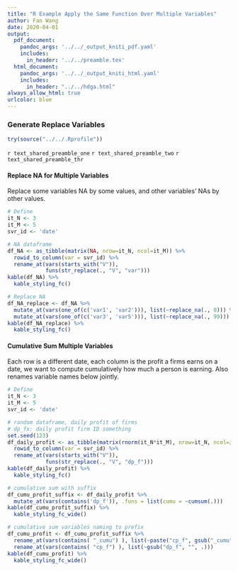 ```yaml
---
title: "R Example Apply the Same Function Over Multiple Variables"
author: Fan Wang
date: 2020-04-01
output:
  pdf_document:
    pandoc_args: '../../_output_kniti_pdf.yaml'
    includes:
      in_header: '../../preamble.tex'
  html_document:
    pandoc_args: '../../_output_kniti_html.yaml'
    includes:
      in_header: "../../hdga.html"
always_allow_html: true
urlcolor: blue
---
```


### Generate Replace Variables

```r
try(source("../../.Rprofile"))
```

`r text_shared_preamble_one`
`r text_shared_preamble_two`
`r text_shared_preamble_thr`

#### Replace NA for Multiple Variables

Replace some variables NA by some values, and other variables' NAs by other values.

```r
# Define
it_N <- 3
it_M <- 5
svr_id <- 'date'

# NA dataframe
df_NA <- as_tibble(matrix(NA, nrow=it_N, ncol=it_M)) %>%
  rowid_to_column(var = svr_id) %>%
  rename_at(vars(starts_with("V")),
            funs(str_replace(., "V", "var")))
kable(df_NA) %>%
  kable_styling_fc()

# Replace NA
df_NA_replace <- df_NA %>%
  mutate_at(vars(one_of(c('var1', 'var2'))), list(~replace_na(., 0))) %>%
  mutate_at(vars(one_of(c('var3', 'var5'))), list(~replace_na(., 99)))
kable(df_NA_replace) %>%
  kable_styling_fc()
```

#### Cumulative Sum Multiple Variables

Each row is a different date, each column is the profit a firms earns on a date, we want to compute cumulatively how much a person is earning. Also renames variable names below jointly.

```r
# Define
it_N <- 3
it_M <- 5
svr_id <- 'date'

# random dataframe, daily profit of firms
# dp_fx: daily profit firm ID something
set.seed(123)
df_daily_profit <- as_tibble(matrix(rnorm(it_N*it_M), nrow=it_N, ncol=it_M)) %>%
  rowid_to_column(var = svr_id) %>%
  rename_at(vars(starts_with("V")),
            funs(str_replace(., "V", "dp_f")))
kable(df_daily_profit) %>%
  kable_styling_fc()

# cumulative sum with suffix
df_cumu_profit_suffix <- df_daily_profit %>%
  mutate_at(vars(contains('dp_f')), .funs = list(cumu = ~cumsum(.)))
kable(df_cumu_profit_suffix) %>%
  kable_styling_fc_wide()

# cumulative sum variables naming to prefix
df_cumu_profit <- df_cumu_profit_suffix %>%
  rename_at(vars(contains( "_cumu") ), list(~paste("cp_f", gsub("_cumu", "", .), sep = ""))) %>%
  rename_at(vars(contains( "cp_f") ), list(~gsub("dp_f", "", .)))
kable(df_cumu_profit) %>%
  kable_styling_fc_wide()
```
